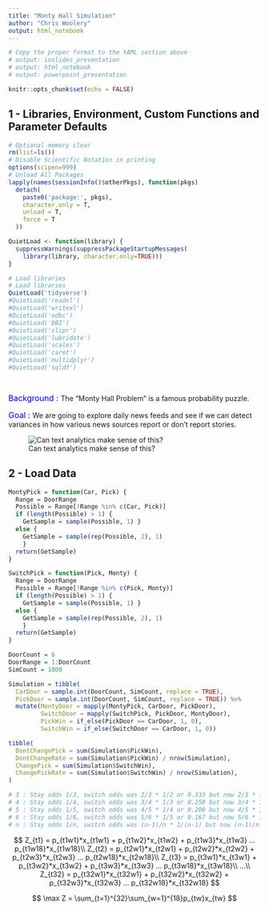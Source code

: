 ```yaml
---
title: "Monty Hall Simulation"
author: "Chris Woolery"
output: html_notebook
---
```


```r
# Copy the proper format to the YAML section above
# output: ioslides_presentation
# output: html_notebook
# output: powerpoint_presentation

knitr::opts_chunk$set(echo = FALSE)
```

## 1 - Libraries, Environment, Custom Functions and Parameter Defaults

```r
# Optional memory clear
rm(list=ls())
# Disable Scientific Notation in printing
options(scipen=999)
# Unload All Packages
lapply(names(sessionInfo()$otherPkgs), function(pkgs)
  detach(
    paste0('package:', pkgs),
    character.only = T,
    unload = T,
    force = T
  ))

QuietLoad <- function(library) {
  suppressWarnings(suppressPackageStartupMessages(
    library(library, character.only=TRUE)))
}

# Load libraries
# Load libraries
QuietLoad('tidyverse')
#QuietLoad('readxl')
#QuietLoad('writexl')
#QuietLoad('odbc')
#QuietLoad('DBI')
#QuietLoad('clipr')
#QuietLoad('lubridate')
#QuietLoad('scales')
#QuietLoad('caret')
#QuietLoad('multidplyr')
#QuietLoad('sqldf')

 
```


<span style="color:blue"><font size="3">Background : </font></span>
The "Monty Hall Problem" is a famous probability puzzle.

<span style="color:blue"><font size="3">Goal : </font></span>
We are going to explore daily news feeds and see if we can detect variances in how various news sources report or don't report stories.

![Can text analytics make sense of this?](MontyHall.png)

## 2 - Load Data
```r
MontyPick = function(Car, Pick) {
  Range = DoorRange
  Possible = Range[!Range %in% c(Car, Pick)]
  if (length(Possible) > 1) {
    GetSample = sample(Possible, 1) }
  else {
    GetSample = sample(rep(Possible, 2), 1)
    }
  return(GetSample)
}

SwitchPick = function(Pick, Monty) {
  Range = DoorRange
  Possible = Range[!Range %in% c(Pick, Monty)]
  if (length(Possible) > 1) {
    GetSample = sample(Possible, 1) }
  else {
    GetSample = sample(rep(Possible, 2), 1)
    }
  return(GetSample)
}

DoorCount = 6
DoorRange = 1:DoorCount
SimCount = 1000

Simulation = tibble(
  CarDoor = sample.int(DoorCount, SimCount, replace = TRUE),
  PickDoor = sample.int(DoorCount, SimCount, replace = TRUE)) %>%
  mutate(MontyDoor = mapply(MontyPick, CarDoor, PickDoor),
         SwitchDoor = mapply(SwitchPick, PickDoor, MontyDoor),
         PickWin = if_else(PickDoor == CarDoor, 1, 0),
         SwitchWin = if_else(SwitchDoor == CarDoor, 1, 0))

tibble(
  DontChangePick = sum(Simulation$PickWin),
  DontChangeRate = sum(Simulation$PickWin) / nrow(Simulation),
  ChangePick = sum(Simulation$SwitchWin),
  ChangePickRate = sum(Simulation$SwitchWin) / nrow(Simulation),
)

# 3 : Stay odds 1/3, switch odds was 2/3 * 1/2 or 0.333 but now 2/3 * 1/1 or 0.666
# 4 : Stay odds 1/4, switch odds was 3/4 * 1/3 or 0.250 but now 3/4 * 1/2 or 0.375
# 5 : Stay odds 1/5, switch odds was 4/5 * 1/4 or 0.200 but now 4/5 * 1/3 or 0.267
# 6 : Stay odds 1/6, switch odds was 5/6 * 1/5 or 0.167 but now 5/6 * 1/4 or 0.208
# n : Stay odds 1/n, switch odds was (n-1)/n * 1/(n-1) but now (n-1)/n * 1/(n-2) 

```

$$
Z_{t1} = p_{t1w1}*x_{t1w1} + p_{t1w2}*x_{t1w2} + p_{t1w3}*x_{t1w3} ... p_{t1w18}*x_{t1w18}\\
Z_{t2} = p_{t2w1}*x_{t2w1} + p_{t2w2}*x_{t2w2} + p_{t2w3}*x_{t2w3} ... p_{t2w18}*x_{t2w18}\\
Z_{t3} = p_{t3w1}*x_{t3w1} + p_{t3w2}*x_{t3w2} + p_{t3w3}*x_{t3w3} ... p_{t3w18}*x_{t3w18}\\
...\\
Z_{t32} = p_{t32w1}*x_{t32w1} + p_{t32w2}*x_{t32w2} + p_{t32w3}*x_{t32w3} ... p_{t32w18}*x_{t32w18}
$$

$$
\max Z = \sum_{t=1}^{32}\sum_{w=1}^{18}p_{tw}x_{tw}
$$



```r

```

